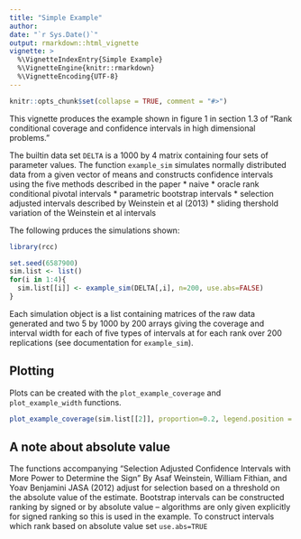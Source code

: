 ```yaml
---
title: "Simple Example"
author: 
date: "`r Sys.Date()`"
output: rmarkdown::html_vignette
vignette: >
  %\VignetteIndexEntry{Simple Example}
  %\VignetteEngine{knitr::rmarkdown}
  %\VignetteEncoding{UTF-8}
---
```


```r
knitr::opts_chunk$set(collapse = TRUE, comment = "#>")
```

This vignette produces the example shown in figure 1 in section 1.3 of "Rank conditional coverage and confidence intervals in high dimensional problems."

The builtin data set `DELTA` is a 1000 by 4 matrix containing four sets of parameter values. The function `example_sim` simulates normally distributed data from a given vector of means and constructs confidence intervals using the five methods described in the paper 
  * naive
  * oracle rank conditional pivotal intervals
  * parametric bootstrap intervals
  * selection adjusted intervals described by Weinstein et al (2013)
  * sliding thershold variation of the Weinstein et al intervals

The following prduces the simulations shown:

```r
library(rcc)
```
```r
set.seed(6587900)
sim.list <- list()
for(i in 1:4){
  sim.list[[i]] <- example_sim(DELTA[,i], n=200, use.abs=FALSE)
}
```
Each simulation object is a list containing matrices of the raw data generated and two 5 by 1000 by 200 arrays giving the coverage and interval width for each of five types of intervals at for each rank over 200 replications (see documentation for `example_sim`). 

## Plotting
Plots can be created with the `plot_example_coverage` and `plot_example_width` functions.

```r
plot_example_coverage(sim.list[[2]], proportion=0.2, legend.position = "right")
```

## A note about absolute value
The functions accompanying  "Selection Adjusted Confidence Intervals with More Power to Determine the Sign" By Asaf Weinstein, William Fithian, and Yoav Benjamini JASA (2012) adjust for selection based on a threshold on the absolute value of the estimate. Bootstrap intervals can be constructed ranking by signed or by absolute value -- algorithms are only given explicitly for signed ranking so this is used in the example. To construct intervals which rank based on absolute value set `use.abs=TRUE`

